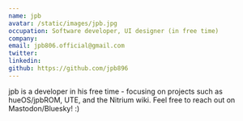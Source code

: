 ```yaml
---
name: jpb
avatar: /static/images/jpb.jpg
occupation: Software developer, UI designer (in free time)
company: 
email: jpb806.official@gmail.com
twitter: 
linkedin: 
github: https://github.com/jpb896
---
```


jpb is a developer in his free time - focusing on projects such as hueOS/jpbROM, UTE, and the Nitrium wiki. Feel free to reach out on Mastodon/Bluesky! :)
